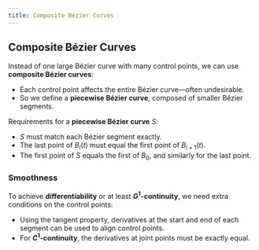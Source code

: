 ```yaml
---
title: Composite Bézier Curves
---
```


## Composite Bézier Curves

Instead of one large Bézier curve with many control points, we can use **composite Bézier curves**:

* Each control point affects the entire Bézier curve—often undesirable.
* So we define a **piecewise Bézier curve**, composed of smaller Bézier segments.

Requirements for a **piecewise Bézier curve** $S$:

* $S$ must match each Bézier segment exactly.
* The last point of $B_i(t)$ must equal the first point of $B_{i+1}(t)$.
* The first point of $S$ equals the first of $B_0$, and similarly for the last point.

### Smoothness

To achieve **differentiability** or at least **$G^1$-continuity**, we need extra conditions on the control points:

* Using the tangent property, derivatives at the start and end of each segment can be used to align control points.
* For **$C^1$-continuity**, the derivatives at joint points must be exactly equal.
